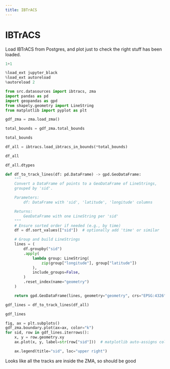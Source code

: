 ```yaml
---
title: IBTrACS
---
```


# IBTrACS
<!-- markdownlint-disable MD013 -->

Load IBTrACS from Postgres, and plot just to check the right stuff has been loaded.

```python
1+1
```

```python
%load_ext jupyter_black
%load_ext autoreload
%autoreload 2
```

```python
from src.datasources import ibtracs, zma
import pandas as pd
import geopandas as gpd
from shapely.geometry import LineString
from matplotlib import pyplot as plt
```

```python
gdf_zma = zma.load_zma()
```

```python
total_bounds = gdf_zma.total_bounds
```

```python
total_bounds
```

```python
df_all = ibtracs.load_ibtracs_in_bounds(*total_bounds)
```

```python
df_all
```

```python
df_all.dtypes
```

```python
def df_to_track_lines(df: pd.DataFrame) -> gpd.GeoDataFrame:
    """
    Convert a DataFrame of points to a GeoDataFrame of LineStrings,
    grouped by 'sid'.

    Parameters:
        df: DataFrame with 'sid', 'latitude', 'longitude' columns

    Returns:
        GeoDataFrame with one LineString per 'sid'
    """
    # Ensure sorted order if needed (e.g., by time)
    df = df.sort_values(["sid"])  # optionally add 'time' or similar

    # Group and build LineStrings
    lines = (
        df.groupby("sid")
        .apply(
            lambda group: LineString(
                zip(group["longitude"], group["latitude"])
            ),
            include_groups=False,
        )
        .reset_index(name="geometry")
    )

    return gpd.GeoDataFrame(lines, geometry="geometry", crs="EPSG:4326")
```

```python
gdf_lines = df_to_track_lines(df_all)
```

```python
gdf_lines
```

```python
fig, ax = plt.subplots()
gdf_zma.boundary.plot(ax=ax, color="k")
for sid, row in gdf_lines.iterrows():
    x, y = row.geometry.xy
    ax.plot(x, y, label=str(row["sid"]))  # matplotlib auto-assigns color

    ax.legend(title="sid", loc="upper right")
```

Looks like all the tracks are inside the ZMA, so should be good